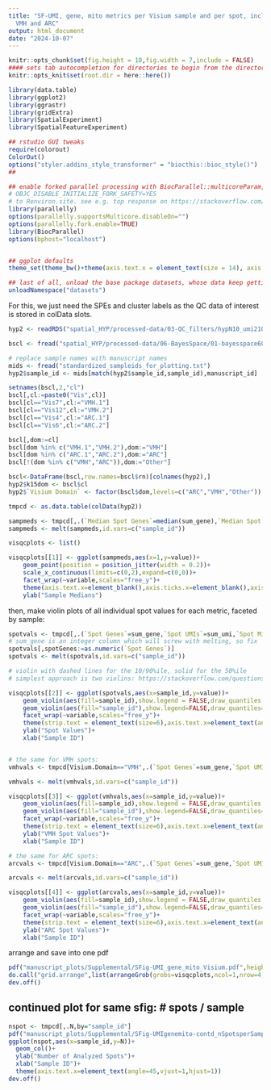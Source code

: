 ```yaml
---
title: "SF-UMI, gene, mito metrics per Visium sample and per spot, including standalone
  VMH and ARC"
output: html_document
date: "2024-10-07"
---
```


```r
knitr::opts_chunk$set(fig.height = 10,fig.width = 7,include = FALSE)
#### sets tab autocompletion for directories to begin from the directory containing the .Rproj session, instead of the script's directory if different
knitr::opts_knit$set(root.dir = here::here())

library(data.table)
library(ggplot2)
library(ggrastr)
library(gridExtra)
library(SpatialExperiment)
library(SpatialFeatureExperiment)

## rstudio GUI tweaks
require(colorout)
ColorOut()
options("styler.addins_style_transformer" = "biocthis::bioc_style()")
##

## enable forked parallel processing with BiocParallel::multicoreParam, future::, etc. seemed to need this a couple times, but otherwise havent so its here as a preventative measure. part of this is adding the line 
# OBJC_DISABLE_INITIALIZE_FORK_SAFETY=YES
# to Renviron.site. see e.g. top response on https://stackoverflow.com/questions/73638290/python-on-mac-is-it-safe-to-set-objc-disable-initialize-fork-safety-yes-globall 
library(parallelly)
options(parallelly.supportsMulticore.disableOn="")
options(parallelly.fork.enable=TRUE)
library(BiocParallel)
options(bphost="localhost")


## ggplot defaults
theme_set(theme_bw()+theme(axis.text.x = element_text(size = 14), axis.title.x = element_text(size = 16), axis.text.y = element_text(size = 14), axis.title.y = element_text(size =16), plot.title = element_text(size = 20,hjust=0.5), strip.text = element_text(size=18), legend.text = element_text(size=10), legend.title = element_text(size=11,hjust=0.5)))

## last of all, unload the base package datasets, whose data keep getting in the way of autocompletions (e.g., Theoph is priortized over TRUE)
unloadNamespace("datasets")
```

For this, we just need the SPEs and cluster labels as the QC data of interest is stored in colData slots.
```r
hyp2 <- readRDS("spatial_HYP/processed-data/03-QC_filters/hypN10_umi210_gene126_chrm50_spotsweeped_lognorm_rotsNmirrors_072224.RDS")

bscl <- fread("spatial_HYP/processed-data/06-BayesSpace/01-bayesspace60kiter_k15-20-31_out/BSpace_k15_HARMONYlmbna_nnsvg10.txt") # main visium clustering (bs=bayesspace)

# replace sample names with manuscript names
mids <- fread("standardized_sampleids_for_plotting.txt")
hyp2$sample_id <- mids[match(hyp2$sample_id,sample_id),manuscript_id]

setnames(bscl,2,"cl")
bscl[,cl:=paste0("Vis",cl)]
bscl[cl=="Vis7",cl:="VMH.1"]
bscl[cl=="Vis12",cl:="VMH.2"]
bscl[cl=="Vis4",cl:="ARC.1"]
bscl[cl=="Vis6",cl:="ARC.2"]

bscl[,dom:=cl]
bscl[dom %in% c("VMH.1","VMH.2"),dom:="VMH"]
bscl[dom %in% c("ARC.1","ARC.2"),dom:="ARC"]
bscl[!(dom %in% c("VMH","ARC")),dom:="Other"]

bscl<-DataFrame(bscl,row.names=bscl$rn)[colnames(hyp2),]
hyp2$k15dom <- bscl$cl
hyp2$`Visium Domain` <- factor(bscl$dom,levels=c("ARC","VMH","Other"))
```

```r
tmpcd <- as.data.table(colData(hyp2))

sampmeds <- tmpcd[,.(`Median Spot Genes`=median(sum_gene),`Median Spot UMIs`=median(sum_umi),`Median spot\nMito Read Pct`=median(expr_chrM_ratio)),by="sample_id"]
sampmeds <- melt(sampmeds,id.vars=c("sample_id"))

visqcplots <- list()

visqcplots[[1]] <- ggplot(sampmeds,aes(x=1,y=value))+
    geom_point(position = position_jitter(width = 0.2))+
    scale_x_continuous(limits=c(0,2),expand=c(0,0))+
    facet_wrap(~variable,scales="free_y")+
    theme(axis.text.x=element_blank(),axis.ticks.x=element_blank(),axis.title.x = element_blank(),strip.text = element_text(size=6))+
    ylab("Sample Medians")
```

then, make violin plots of all individual spot values for each metric, faceted by sample:
```r
spotvals <- tmpcd[,.(`Spot Genes`=sum_gene,`Spot UMIs`=sum_umi,`Spot Mito Pct`=expr_chrM_ratio,sample_id)]
# sum_gene is an integer column which will screw with melting, so fix
spotvals[,spotGenes:=as.numeric(`Spot Genes`)]
spotvals <- melt(spotvals,id.vars=c("sample_id"))

# violin with dashed lines for the 10/90%ile, solid for the 50%ile
# simplest approach is two violins: https://stackoverflow.com/questions/48936704/manual-specification-of-draw-quantile-argument-in-violin-plot-call-in-r

visqcplots[[2]] <- ggplot(spotvals,aes(x=sample_id,y=value))+
    geom_violin(aes(fill=sample_id),show.legend = FALSE,draw_quantiles = c(0.25,0.75),linewidth=0.85)+
    geom_violin(aes(fill="sample_id"),show.legend=FALSE,draw_quantiles=0.5,linewidth=1,fill="transparent")+
    facet_wrap(~variable,scales="free_y")+
    theme(strip.text = element_text(size=6),axis.text.x=element_text(angle=90))+
    ylab("Spot Values")+
    xlab("Sample ID")


# the same for VMH spots:
vmhvals <- tmpcd[Visium.Domain=="VMH",.(`Spot Genes`=sum_gene,`Spot UMIs`=sum_umi,`Spot Mito Pct`=expr_chrM_ratio,sample_id)]

vmhvals <- melt(vmhvals,id.vars=c("sample_id"))

visqcplots[[3]] <- ggplot(vmhvals,aes(x=sample_id,y=value))+
    geom_violin(aes(fill=sample_id),show.legend = FALSE,draw_quantiles = c(0.25,0.75),linewidth=0.85)+
    geom_violin(aes(fill="sample_id"),show.legend=FALSE,draw_quantiles=0.5,linewidth=1,fill="transparent")+
    facet_wrap(~variable,scales="free_y")+
    theme(strip.text = element_text(size=6),axis.text.x=element_text(angle=90))+
    ylab("VMH Spot Values")+
    xlab("Sample ID")

# the same for ARC spots:
arcvals <- tmpcd[Visium.Domain=="ARC",.(`Spot Genes`=sum_gene,`Spot UMIs`=sum_umi,`Spot Mito Pct`=expr_chrM_ratio,sample_id)]

arcvals <- melt(arcvals,id.vars=c("sample_id"))

visqcplots[[4]] <- ggplot(arcvals,aes(x=sample_id,y=value))+
    geom_violin(aes(fill=sample_id),show.legend = FALSE,draw_quantiles = c(0.25,0.75),linewidth=0.85)+
    geom_violin(aes(fill="sample_id"),show.legend=FALSE,draw_quantiles=0.5,linewidth=1,fill="transparent")+
    facet_wrap(~variable,scales="free_y")+
    theme(strip.text = element_text(size=6),axis.text.x=element_text(angle=90))+
    ylab("ARC Spot Values")+
    xlab("Sample ID")


```

arrange and save into one pdf
```r
pdf("manuscript_plots/Supplemental/SFig-UMI_gene_mito_Visium.pdf",height=11,width=8.5)
do.call("grid.arrange",list(arrangeGrob(grobs=visqcplots,ncol=1,nrow=4,heights = c(2,3,3,3))))
dev.off()
```

## continued plot for same sfig: # spots / sample
```r
nspot <- tmpcd[,.N,by="sample_id"]
pdf("manuscript_plots/Supplemental/SFig-UMIgenemito-contd_nSpotsperSamp.pdf",height=5,width=6)
ggplot(nspot,aes(x=sample_id,y=N))+
  geom_col()+
  ylab("Number of Analyzed Spots")+
  xlab("Sample ID")+
  theme(axis.text.x=element_text(angle=45,vjust=1,hjust=1))
dev.off()



```
